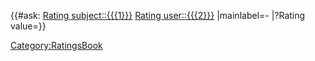 <includeonly>{{#ask: [[Rating subject::{{{1}}}]] [[Rating user::{{{2}}}]] |mainlabel=- |?Rating value=}}</includeonly><noinclude>[[Category:RatingsBook]]</noinclude>